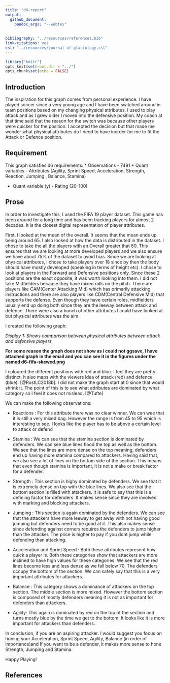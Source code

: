 ```yaml
---
title: "d6-report"
output: 
  github_document: 
    pandoc_args: "--webtex"
 
    
bibliography: "../resources/references.bib"
link-citations: yes
csl: "../resources/journal-of-glaciology.csl"
---
```




```r
library("knitr")  
opts_knit$set(root.dir = "../")  
opts_chunk$set(echo = FALSE)  
```


## Introduction
The inspiration for this graph comes from personal experience. I have played soccer since a very young age and I have been switched around in team positions based on my changing physical attributes. I used to play attack and as I grew older I moved into the defensive position. My coach at that time said that the reason for the switch was because other players were quicker for the position. I accepted the decision but that made me wonder what physical attributes do I need to have inorder for me to fit the Attack or Defence position.


## Requirement
This graph satisfies d6 requirements:
* Observations - 7491
* Quant variables - Attributes (Agility, Sprint Speed, Acceleration, Strength, Reaction, Jumping , Balance, Stamina)

* Quant variable (y) - Rating (20-100)


## Prose
In order to investigate this, I used the FIFA 19 player dataset. This game has been around for a long time and has been tracking players for almost 2 decades. It is the closest digital representation of player attributes.

First, I looked at the mean of the overall. It seems that the mean ends up being around 65. I also looked at how the data is distributed in the dataset. I chose to take the all the players with an Overall greater that 60. This ensures that we are looking at more developed players and we also ensure we have about 75% of the dataset to avoid bias. Since we are looking at physical attributes, I chose to take players over 18 since by then the body should have mostly developed (speaking in terms of height etc). I chose to look at players in the Forward and Defensive positions only. Since these 2 positions are the exact opposite, it was worth looking into them. I did not take Midfielders because they have mixed rolls on the pitch. There are players like CAM(Center Attacking Mid) which has primarily attacking instructions and there are also players like CDM(Central Defensive Mid) that supports the defense. Even though they have certain roles, midfielders usually end up doing both since they are the leeway between attack and defence. There were also a bunch of other attributes I could have looked at but physical attributes was the aim.

I created the following graph:





*Display 1: Shows comparison between physical attributes between attack and defensive players*




**For some reason the graph does not show as i could not ggsave, I have attached graph in the email and you can see it in the figures under the named d6-fifa-skewed.png** 

I coloured the different positions with red and blue. I feel they are pretty distinct. It also maps with the viewers idea of attack (red) and defence (blue). [@RostLC2018b]. I did not make the graph start at 0 since that would shrink it. The point of this is to see what attributes are dominated by what category so I feel it does not mislead. [@Tufte]

We can make the following observations:

* Reactions : For this attribute there was no clear winner. We can wee that it is still a very mixed bag. However the range is from 45 to 95 which is interesting to see. I looks like the player has to be above a certain level to attack or defend

* Stamina : We can see that the stamina section is dominated by defenders. We can see blue lines flood the top as well as the bottom. We see that the lines are more dense on the top meaning, defenders end up having more stamina compared to attackers. Having said that, we also see a lot of lines on the bottom side of the section. This means that even though stamina is important, it is not a make or break factor for a defender.

* Strength : This section is highy dominated by defenders. We see that it is extremely dense on top with the blue lines. We also see that the bottom section is filled with attackers. It is safe to say that this is a defining factor for defenders. It makes sense since they are involved with marking and blocking attackers.

* Jumping : This section is again dominated by the defenders. We can see that the attackers have more leeway to get away with not having good jumping but defenders need to be good at it. This also makes sense since defending against corners requires the defenders to jump higher than the attacker. The price is higher to pay if you dont jump while defending than attacking.

* Acceleration and Sprint Speed : Both these attributes represent how quick a player is. Both these categories show that attackers are more inclined to have high values for these categories. We see that the red lines become less and less dense as we fall below 70. The defenders occupy the bottom of the section. We can safely say that this is a very important attributes for attackers.

* Balance : This category shows a dominance of attackers on the top section. The middle section is more mixed. However the bottom section is composed of mostly defenders meaning it is not as important for defenders than attackers.

* Agility: This again is dominated by red on the top of the section and turns mostly blue by the time we get to the bottom. It looks like it is more important for attackers than defenders.

In conclusion, if you are an aspiring attacker. I would suggest you focus on honing your Acceleration, Sprint Speed, Agility, Balance  (in order of importance)and  If you want to be a defender, it makes more sense to hone Strength, Jumping and Stamina. 

Happy Playing!

## References
